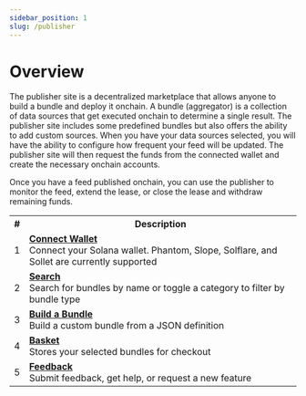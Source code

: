 ```yaml
---
sidebar_position: 1
slug: /publisher
---
```



# Overview

The publisher site is a decentralized marketplace that allows anyone to build a bundle and deploy it onchain. A bundle (aggregator) is a collection of data sources that get executed onchain to determine a single result. The publisher site includes some predefined bundles but also offers the ability to add custom sources. When you have your data sources selected, you will have the ability to configure how frequent your feed will be updated. The publisher site will then request the funds from the connected wallet and create the necessary onchain accounts.

Once you have a feed published onchain, you can use the publisher to monitor the feed, extend the lease, or close the lease and withdraw remaining funds.

<MarkdownImage img="/img/publisher/publisher_layout.png" unstyled />

<table>
  <tr>
    <th>#</th>
    <th style={{ textAlign: "left", width: "100%" }}>Description</th>
  </tr>
  <tr>
    <td>1</td>
    <td>
      <b>
        <u>Connect Wallet</u>
      </b>
      <br />
      Connect your Solana wallet. Phantom, Slope, Solflare, and Sollet are
      currently supported
    </td>
  </tr>
  <tr>
    <td>2</td>
    <td>
      <b>
        <u>Search</u>
      </b>
      <br />
      Search for bundles by name or toggle a category to filter by bundle type
    </td>
  </tr>
  <tr>
    <td>3</td>
    <td>
      <b>
        <u>Build a Bundle</u>
      </b>
      <br />
      Build a custom bundle from a JSON definition
    </td>
  </tr>
  <tr>
    <td>4</td>
    <td>
      <b>
        <u>Basket</u>
      </b>
      <br />
      Stores your selected bundles for checkout
    </td>
  </tr>
  <tr>
    <td>5</td>
    <td>
      <b>
        <u>Feedback</u>
      </b>
      <br />
      Submit feedback, get help, or request a new feature
    </td>
  </tr>
</table>
